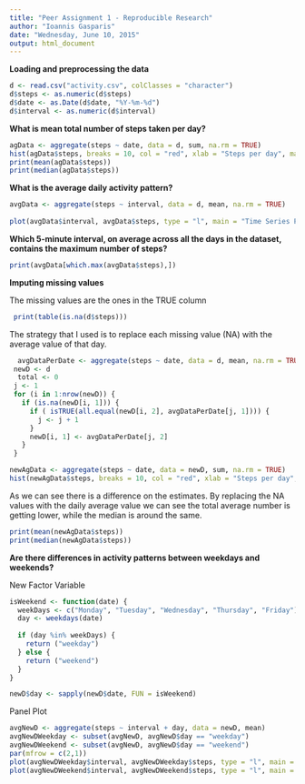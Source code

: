 ```yaml
---
title: "Peer Assignment 1 - Reproducible Research"
author: "Ioannis Gasparis"
date: "Wednesday, June 10, 2015"
output: html_document
---
```


<b>Loading and preprocessing the data</b>
```r
d <- read.csv("activity.csv", colClasses = "character")
d$steps <- as.numeric(d$steps)
d$date <- as.Date(d$date, "%Y-%m-%d")
d$interval <- as.numeric(d$interval)
```

<b>What is mean total number of steps taken per day?</b>

```r
agData <- aggregate(steps ~ date, data = d, sum, na.rm = TRUE) 
hist(agData$steps, breaks = 10, col = "red", xlab = "Steps per day", main = "Histogram of total number of steps per day")
print(mean(agData$steps))
print(median(agData$steps))
```

<b>What is the average daily activity pattern?</b>
```r
avgData <- aggregate(steps ~ interval, data = d, mean, na.rm = TRUE)
  
plot(avgData$interval, avgData$steps, type = "l", main = "Time Series Plot", ylab = "Average number of steps taken", xlab="Interval")
```

<b>Which 5-minute interval, on average across all the days in the dataset, contains the maximum number of steps?</b>
```r
print(avgData[which.max(avgData$steps),])
```

<b>Imputing missing values</b>

The missing values are the ones in the TRUE column
```r
 print(table(is.na(d$steps)))
```

The strategy that I used is to replace each missing value (NA) with the average value
of that day.

```r
  avgDataPerDate <- aggregate(steps ~ date, data = d, mean, na.rm = TRUE)
 newD <- d
  total <- 0
 j <- 1
 for (i in 1:nrow(newD)) {
   if (is.na(newD[i, 1])) {
     if ( isTRUE(all.equal(newD[i, 2], avgDataPerDate[j, 1]))) {
       j <- j + 1
     }
     newD[i, 1] <- avgDataPerDate[j, 2]
   }
 }

newAgData <- aggregate(steps ~ date, data = newD, sum, na.rm = TRUE)
hist(newAgData$steps, breaks = 10, col = "red", xlab = "Steps per day", main = "Histogram of total number of steps per day")
```

As we can see there is a difference on the estimates. By replacing the NA values with the daily
average value we can see the total average number is getting lower, while the median is around the
same.

```r
print(mean(newAgData$steps))
print(median(newAgData$steps))

```

<b>Are there differences in activity patterns between weekdays and weekends?</b>

New Factor Variable
```r
isWeekend <- function(date) {
  weekDays <- c("Monday", "Tuesday", "Wednesday", "Thursday", "Friday")
  day <- weekdays(date)
  
  if (day %in% weekDays) {
    return ("weekday")
  } else {
    return ("weekend")
  }
}

newD$day <- sapply(newD$date, FUN = isWeekend)
```

Panel Plot
```r
avgNewD <- aggregate(steps ~ interval + day, data = newD, mean)
avgNewDWeekday <- subset(avgNewD, avgNewD$day == "weekday")
avgNewDWeekend <- subset(avgNewD, avgNewD$day == "weekend")
par(mfrow = c(2,1))
plot(avgNewDWeekday$interval, avgNewDWeekday$steps, type = "l", main = "Time Series Plot - Weekday", ylab = "Average number of steps taken", xlab="Interval")
plot(avgNewDWeekend$interval, avgNewDWeekend$steps, type = "l", main = "Time Series Plot - Weekend", ylab = "Average number of steps taken", xlab="Interval")
```